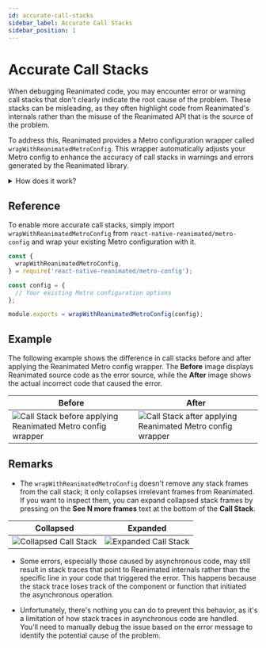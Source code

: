 ```yaml
---
id: accurate-call-stacks
sidebar_label: Accurate Call Stacks
sidebar_position: 1
---
```


# Accurate Call Stacks

When debugging Reanimated code, you may encounter error or warning call stacks that don't clearly indicate the root cause of the problem. These stacks can be misleading, as they often highlight code from Reanimated's internals rather than the misuse of the Reanimated API that is the source of the problem.

To address this, Reanimated provides a Metro configuration wrapper called `wrapWithReanimatedMetroConfig`. This wrapper automatically adjusts your Metro config to enhance the accuracy of call stacks in warnings and errors generated by the Reanimated library.

<details>
<summary>How does it work?</summary>

By default, React Native displays the entire call stack up to the point where an error is thrown or a warning is logged, including all stack frames except those from the React Native source code.

To modify this behavior, we can use the `symbolicator` field in the Metro config, which allows customization of the displayed stack frames. Reanimated leverages this feature to adjust which stack frames are **hidden** (**collapsed**) in the stack trace. By doing so, stack frames from Reanimated internals are hidden, ensuring that the stack trace only highlights the relevant parts of the call stack.

</details>

## Reference

To enable more accurate call stacks, simply import `wrapWithReanimatedMetroConfig` from `react-native-reanimated/metro-config` and wrap your existing Metro configuration with it.

```js
const {
  wrapWithReanimatedMetroConfig,
} = require('react-native-reanimated/metro-config');

const config = {
  // Your existing Metro configuration options
};

module.exports = wrapWithReanimatedMetroConfig(config);
```

## Example

The following example shows the difference in call stacks before and after applying the Reanimated Metro config wrapper. The **Before** image displays Reanimated source code as the error source, while the **After** image shows the actual incorrect code that caused the error.

| Before                                                                                              | After                                                                                             |
| --------------------------------------------------------------------------------------------------- | ------------------------------------------------------------------------------------------------- |
| ![Call Stack before applying Reanimated Metro config wrapper](/img/debugging/MetroConfigBefore.png) | ![Call Stack after applying Reanimated Metro config wrapper](/img/debugging/MetroConfigAfter.png) |

## Remarks

- The `wrapWithReanimatedMetroConfig` doesn't remove any stack frames from the call stack; it only collapses irrelevant frames from Reanimated. If you want to inspect them, you can expand collapsed stack frames by pressing on the **See N more frames** text at the bottom of the **Call Stack**.

<Indent>

| Collapsed                                                      | Expanded                                                     |
| -------------------------------------------------------------- | ------------------------------------------------------------ |
| ![Collapsed Call Stack](/img/debugging/CallStackCollapsed.png) | ![Expanded Call Stack](/img/debugging/CallStackExpanded.png) |

</Indent>

- Some errors, especially those caused by asynchronous code, may still result in stack traces that point to Reanimated internals rather than the specific line in your code that triggered the error. This happens because the stack trace loses track of the component or function that initiated the asynchronous operation.

- Unfortunately, there's nothing you can do to prevent this behavior, as it's a limitation of how stack traces in asynchronous code are handled. You'll need to manually debug the issue based on the error message to identify the potential cause of the problem.
